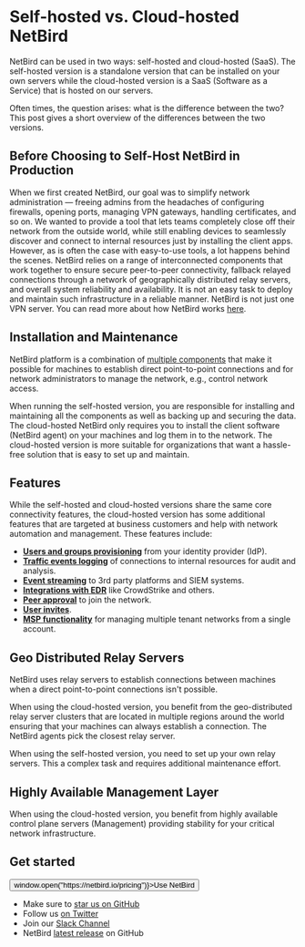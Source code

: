 # Self-hosted vs. Cloud-hosted NetBird

NetBird can be used in two ways: self-hosted and cloud-hosted (SaaS). The self-hosted version is a standalone version
that can be installed on your own servers while the cloud-hosted version is a SaaS (Software as a Service) that is hosted
on our servers.

Often times, the question arises: what is the difference between the two? This post gives a short overview of the
differences between the two versions.

## Before Choosing to Self-Host NetBird in Production

When we first created NetBird, our goal was to simplify network administration — freeing admins from the headaches of
configuring firewalls, opening ports, managing VPN gateways, handling certificates, and so on. We wanted to provide a
tool that lets teams completely close off their network from the outside world, while still enabling devices to seamlessly
discover and connect to internal resources just by installing the client apps. However, as is often the case with easy-to-use tools,
a lot happens behind the scenes. NetBird relies on a range of interconnected components that work together to ensure secure
peer-to-peer connectivity, fallback relayed connections through a network of geographically distributed relay servers,
and overall system reliability and availability. It is not an easy task to deploy and maintain such infrastructure in
a reliable manner. NetBird is not just one VPN server. You can read more about how NetBird works [here](/about-netbird/how-netbird-works).

## Installation and Maintenance

NetBird platform is a combination of [multiple components](/about-netbird/how-netbird-works) that make it possible for
machines to establish direct point-to-point connections and for network administrators to manage the network,
e.g., control network access.

When running the self-hosted version, you are responsible for installing and maintaining all the components as well as backing up
and securing the data.
The cloud-hosted NetBird only requires you to install the client software (NetBird agent) on your machines and log them in to the network.
The cloud-hosted version is more suitable for organizations that want a hassle-free solution that is easy to set up and maintain.

## Features

While the self-hosted and cloud-hosted versions share the same core connectivity features, the cloud-hosted version has
some additional features that are targeted at business customers and help with network automation and management. These features include:

- **[Users and groups provisioning](/how-to/idp-sync)** from your identity provider (IdP).
- **[Traffic events logging](/how-to/traffic-events-logging)** of connections to internal resources for audit and analysis.
- **[Event streaming](/how-to/activity-event-streaming)** to 3rd party platforms and SIEM systems.
- **[Integrations with EDR](/how-to/endpoint-detection-and-response)** like CrowdStrike and others.
- **[Peer approval](/how-to/approve-peers)** to join the network.
- **[User invites](/how-to/add-users-to-your-network#direct-user-invites)**.
- **[MSP functionality](/how-to/msp-portal)** for managing multiple tenant networks from a single account.

## Geo Distributed Relay Servers

NetBird uses relay servers to establish connections between machines when a direct point-to-point connections isn't possible.

When using the cloud-hosted version, you benefit from the geo-distributed relay server clusters that are located in multiple regions
around the world ensuring that your machines can always establish a connection. The NetBird agents pick the closest relay server.

When using the self-hosted version, you need to set up your own relay servers. This a complex task and requires additional
maintenance effort.

## Highly Available Management Layer

When using the cloud-hosted version, you benefit from highly available control plane servers (Management) providing stability for
your critical network infrastructure.

## Get started
<p float="center" >
    <Button name="button" className="button-5" onClick={() => window.open("https://netbird.io/pricing")}>Use NetBird</Button>
</p>

- Make sure to [star us on GitHub](https://github.com/netbirdio/netbird)
- Follow us [on Twitter](https://twitter.com/netbird)
- Join our [Slack Channel](https://join.slack.com/t/netbirdio/shared_invite/zt-31rofwmxc-27akKd0Le0vyRpBcwXkP0g)
- NetBird [latest release](https://github.com/netbirdio/netbird/releases) on GitHub
